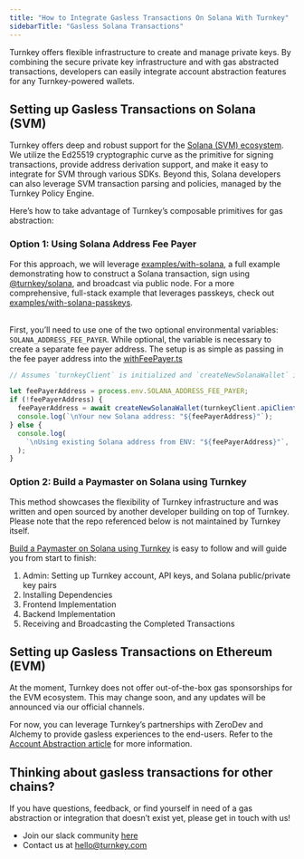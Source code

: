 ```yaml
---
title: "How to Integrate Gasless Transactions On Solana With Turnkey"
sidebarTitle: "Gasless Solana Transactions"
---
```


Turnkey offers flexible infrastructure to create and manage private keys. By combining the secure private key infrastructure and with gas abstracted transactions, developers can easily integrate account abstraction features for any Turnkey-powered wallets.

## **Setting up Gasless Transactions on Solana (SVM)**

Turnkey offers deep and robust support for the [<u>Solana (SVM) ecosystem</u>](https://docs.turnkey.com/networks/solana). We utilize the Ed25519 cryptographic curve as the primitive for signing transactions, provide address derivation support, and make it easy to integrate for SVM through various SDKs. Beyond this, Solana developers can also leverage SVM transaction parsing and policies, managed by the Turnkey Policy Engine. 

Here’s how to take advantage of Turnkey’s composable primitives for gas abstraction:

### **Option 1: Using Solana Address Fee Payer**

For this approach, we will leverage [examples/with-solana](https://github.com/tkhq/sdk/tree/main/examples/with-solana), a full example demonstrating how to construct a Solana transaction, sign using [@turnkey/solana](https://www.npmjs.com/package/@turnkey/solana), and broadcast via public node. For a more comprehensive, full-stack example that leverages passkeys, check out [<u>examples/with-solana-passkeys</u>](https://github.com/tkhq/sdk/tree/main/examples/with-solana-passkeys).

\
First, you’ll need to use one of the two optional environmental variables: `SOLANA_ADDRESS_FEE_PAYER`. While optional, the variable is necessary to create a separate fee payer address. The setup is as simple as passing in the fee payer address into the [<u>withFeePayer.ts</u>](https://github.com/tkhq/sdk/blob/main/examples/with-solana/src/withFeePayer.ts)

```javascript
// Assumes `turnkeyClient` is initialized and `createNewSolanaWallet` is available.

let feePayerAddress = process.env.SOLANA_ADDRESS_FEE_PAYER;
if (!feePayerAddress) {
  feePayerAddress = await createNewSolanaWallet(turnkeyClient.apiClient());
  console.log(`\nYour new Solana address: "${feePayerAddress}"`);
} else {
  console.log(
    `\nUsing existing Solana address from ENV: "${feePayerAddress}"`,
  );
}
```

### **Option 2: Build a Paymaster on Solana using Turnkey**

This method showcases the flexibility of Turnkey infrastructure and was written and open sourced by another developer building on top of Turnkey. Please note that the repo referenced below is not maintained by Turnkey itself.

[<u>Build a Paymaster on Solana using Turnkey</u>](https://github.com/tkhq/turnkey-solana-paymaster) is easy to follow and will guide you from start to finish:

1. Admin: Setting up Turnkey account, API keys, and Solana public/private key pairs
2. Installing Dependencies
3. Frontend Implementation
4. Backend Implementation
5. Receiving and Broadcasting the Completed Transactions

## **Setting up Gasless Transactions on Ethereum (EVM)**

At the moment, Turnkey does not offer out-of-the-box gas sponsorships for the EVM ecosystem. This may change soon, and any updates will be announced via our official channels. 

For now, you can leverage Turnkey’s partnerships with ZeroDev and Alchemy to provide gasless experiences to the end-users. Refer to the [<u>Account Abstraction article</u>](https://docs.turnkey.com/reference/aa-wallets#:~:text=Account%20Abstraction%20wallet) for more information.

## **Thinking about gasless transactions for other chains?**

If you have questions, feedback, or find yourself in need of a gas abstraction or integration that doesn’t exist yet, please get in touch with us\!

- Join our slack community [<u>here</u>](https://join.slack.com/t/clubturnkey/shared_invite/zt-31v4yhgw6-PwBzyNsWCCBTk2xft3EoHQ)
- Contact us at [<u>hello@turnkey.com</u>](mailto:hello@turnkey.com)